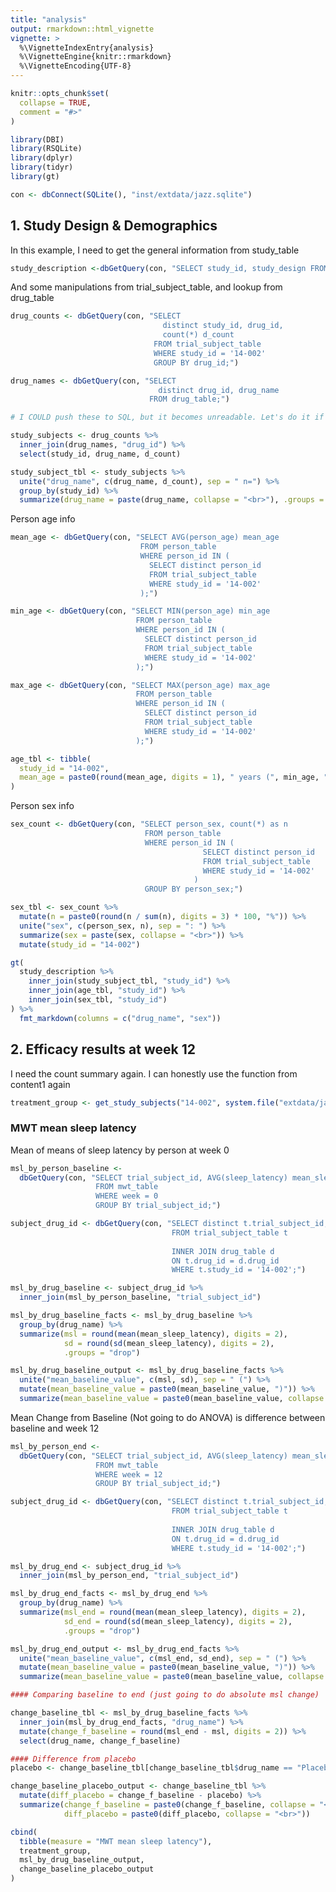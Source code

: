 ```yaml
---
title: "analysis"
output: rmarkdown::html_vignette
vignette: >
  %\VignetteIndexEntry{analysis}
  %\VignetteEngine{knitr::rmarkdown}
  %\VignetteEncoding{UTF-8}
---
```


```r
knitr::opts_chunk$set(
  collapse = TRUE,
  comment = "#>"
)
```

```r
library(DBI)
library(RSQLite)
library(dplyr)
library(tidyr)
library(gt)

con <- dbConnect(SQLite(), "inst/extdata/jazz.sqlite")
```

## 1. Study Design & Demographics

In this example, I need to get the general information from study_table

```r
study_description <-dbGetQuery(con, "SELECT study_id, study_design FROM study_table;")
```

And some manipulations from trial_subject_table, and lookup from drug_table

```r
drug_counts <- dbGetQuery(con, "SELECT 
                                  distinct study_id, drug_id,
                                  count(*) d_count
                                FROM trial_subject_table 
                                WHERE study_id = '14-002'
                                GROUP BY drug_id;")

drug_names <- dbGetQuery(con, "SELECT 
                                 distinct drug_id, drug_name
                               FROM drug_table;")

# I COULD push these to SQL, but it becomes unreadable. Let's do it if necessary.

study_subjects <- drug_counts %>% 
  inner_join(drug_names, "drug_id") %>% 
  select(study_id, drug_name, d_count)

study_subject_tbl <- study_subjects %>% 
  unite("drug_name", c(drug_name, d_count), sep = " n=") %>% 
  group_by(study_id) %>% 
  summarize(drug_name = paste(drug_name, collapse = "<br>"), .groups = "drop")
```

Person age info

```r
mean_age <- dbGetQuery(con, "SELECT AVG(person_age) mean_age
                             FROM person_table
                             WHERE person_id IN (
                               SELECT distinct person_id
                               FROM trial_subject_table
                               WHERE study_id = '14-002'
                             );")

min_age <- dbGetQuery(con, "SELECT MIN(person_age) min_age
                            FROM person_table
                            WHERE person_id IN (
                              SELECT distinct person_id
                              FROM trial_subject_table
                              WHERE study_id = '14-002'
                            );")

max_age <- dbGetQuery(con, "SELECT MAX(person_age) max_age
                            FROM person_table
                            WHERE person_id IN (
                              SELECT distinct person_id
                              FROM trial_subject_table
                              WHERE study_id = '14-002'
                            );")

age_tbl <- tibble(
  study_id = "14-002",
  mean_age = paste0(round(mean_age, digits = 1), " years (", min_age, " to ", max_age, ")")
)
```

Person sex info

```r
sex_count <- dbGetQuery(con, "SELECT person_sex, count(*) as n
                              FROM person_table
                              WHERE person_id IN (
                                           SELECT distinct person_id
                                           FROM trial_subject_table
                                           WHERE study_id = '14-002'
                                         )
                              GROUP BY person_sex;")

sex_tbl <- sex_count %>% 
  mutate(n = paste0(round(n / sum(n), digits = 3) * 100, "%")) %>% 
  unite("sex", c(person_sex, n), sep = ": ") %>% 
  summarize(sex = paste(sex, collapse = "<br>")) %>% 
  mutate(study_id = "14-002")
```

```r
gt(
  study_description %>% 
    inner_join(study_subject_tbl, "study_id") %>% 
    inner_join(age_tbl, "study_id") %>% 
    inner_join(sex_tbl, "study_id") 
) %>% 
  fmt_markdown(columns = c("drug_name", "sex"))
```

## 2. Efficacy results at week 12

I need the count summary again. I can honestly use the function from content1 again

```r
treatment_group <- get_study_subjects("14-002", system.file("extdata/jazz.sqlite", package = "jazzR"))
```

### MWT mean sleep latency

Mean of means of sleep latency by person at week 0

```r
msl_by_person_baseline <- 
  dbGetQuery(con, "SELECT trial_subject_id, AVG(sleep_latency) mean_sleep_latency
                   FROM mwt_table
                   WHERE week = 0
                   GROUP BY trial_subject_id;")

subject_drug_id <- dbGetQuery(con, "SELECT distinct t.trial_subject_id, d.drug_name 
                                    FROM trial_subject_table t
                                    
                                    INNER JOIN drug_table d 
                                    ON t.drug_id = d.drug_id
                                    WHERE t.study_id = '14-002';")

msl_by_drug_baseline <- subject_drug_id %>% 
  inner_join(msl_by_person_baseline, "trial_subject_id")

msl_by_drug_baseline_facts <- msl_by_drug_baseline %>% 
  group_by(drug_name) %>% 
  summarize(msl = round(mean(mean_sleep_latency), digits = 2),
            sd = round(sd(mean_sleep_latency), digits = 2),
            .groups = "drop")

msl_by_drug_baseline_output <- msl_by_drug_baseline_facts %>% 
  unite("mean_baseline_value", c(msl, sd), sep = " (") %>% 
  mutate(mean_baseline_value = paste0(mean_baseline_value, ")")) %>% 
  summarize(mean_baseline_value = paste0(mean_baseline_value, collapse = "<br>"))
```

Mean Change from Baseline (Not going to do ANOVA) is difference between baseline and week 12

```r
msl_by_person_end <- 
  dbGetQuery(con, "SELECT trial_subject_id, AVG(sleep_latency) mean_sleep_latency
                   FROM mwt_table
                   WHERE week = 12
                   GROUP BY trial_subject_id;")

subject_drug_id <- dbGetQuery(con, "SELECT distinct t.trial_subject_id, d.drug_name 
                                    FROM trial_subject_table t
                                    
                                    INNER JOIN drug_table d 
                                    ON t.drug_id = d.drug_id
                                    WHERE t.study_id = '14-002';")

msl_by_drug_end <- subject_drug_id %>% 
  inner_join(msl_by_person_end, "trial_subject_id")

msl_by_drug_end_facts <- msl_by_drug_end %>% 
  group_by(drug_name) %>% 
  summarize(msl_end = round(mean(mean_sleep_latency), digits = 2),
            sd_end = round(sd(mean_sleep_latency), digits = 2),
            .groups = "drop")

msl_by_drug_end_output <- msl_by_drug_end_facts %>% 
  unite("mean_baseline_value", c(msl_end, sd_end), sep = " (") %>% 
  mutate(mean_baseline_value = paste0(mean_baseline_value, ")")) %>% 
  summarize(mean_baseline_value = paste0(mean_baseline_value, collapse = "<br>"))

#### Comparing baseline to end (just going to do absolute msl change)

change_baseline_tbl <- msl_by_drug_baseline_facts %>% 
  inner_join(msl_by_drug_end_facts, "drug_name") %>% 
  mutate(change_f_baseline = round(msl_end - msl, digits = 2)) %>% 
  select(drug_name, change_f_baseline)

#### Difference from placebo
placebo <- change_baseline_tbl[change_baseline_tbl$drug_name == "Placebo", "change_f_baseline"][[1]]

change_baseline_placebo_output <- change_baseline_tbl %>% 
  mutate(diff_placebo = change_f_baseline - placebo) %>% 
  summarize(change_f_baseline = paste0(change_f_baseline, collapse = "<br>"),
            diff_placebo = paste0(diff_placebo, collapse = "<br>"))

```

```r
cbind(
  tibble(measure = "MWT mean sleep latency"),
  treatment_group,
  msl_by_drug_baseline_output,
  change_baseline_placebo_output
)
```

